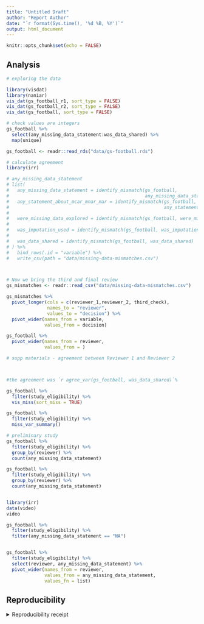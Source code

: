 ```yaml
---
title: "Untitled Draft"
author: "Report Author"
date: "`r format(Sys.time(), '%d %B, %Y')`"
output: html_document
---
```


```r
knitr::opts_chunk$set(echo = FALSE)
```

## Analysis

```r

# exploring the data

library(visdat)
library(naniar)
vis_dat(gs_football_r1, sort_type = FALSE)
vis_dat(gs_football_r2, sort_type = FALSE)
vis_dat(gs_football, sort_type = FALSE)

# check values are integers
gs_football %>% 
  select(any_missing_data_statement:was_data_shared) %>% 
  map(unique)
```

```r
gs_football <- readr::read_rds("data/gs-football.rds")

# calculate agreement
library(irr)

# any_missing_data_statement
# list(
#   any_missing_data_statement = identify_mismatch(gs_football,
#                                                  any_missing_data_statement),
#   any_statement_about_mcar_mnar_mar = identify_mismatch(gs_football,
#                                                         any_statement_about_mcar_mnar_mar),
#   
#   were_missing_data_explored = identify_mismatch(gs_football, were_missing_data_explored),
#   
#   was_imputation_used = identify_mismatch(gs_football, was_imputation_used),
#   
#   was_data_shared = identify_mismatch(gs_football, was_data_shared)
# ) %>%
#   bind_rows(.id = "variable") %>%
#   write_csv(path = "data/missing-data-mismatches.csv")



# Now we bring the third and final review 
gs_mismatches <- readr::read_csv("data/missing-data-mismatches.csv")

gs_mismatches %>% 
  pivot_longer(cols = c(reviewer_1,reviewer_2, third_check),
               names_to = "reviewer",
               values_to = "decision") %>% 
  pivot_wider(names_from = variable,
              values_from = decision)

gs_football %>% 
  pivot_wider(names_from = reviewer,
              values_from = )

# supp materials - agreement between Reviewer 1 and Reviewer 2



#the agreement was `r agree_var(gs_football, was_data_shared)`%

gs_football %>% 
  filter(study_eligibility) %>% 
  vis_miss(sort_miss = TRUE)

gs_football %>% 
  filter(study_eligibility) %>% 
  miss_var_summary()

# preliminary study
gs_football %>% 
  filter(study_eligibility) %>% 
  group_by(reviewer) %>% 
  count(any_missing_data_statement) 

gs_football %>% 
  filter(study_eligibility) %>% 
  group_by(reviewer) %>% 
  count(any_missing_data_statement)


library(irr)
data(video)
video

gs_football %>% 
  filter(study_eligibility) %>% 
  filter(any_missing_data_statement == "NA")


gs_football %>% 
  filter(study_eligibility) %>% 
  select(reviewer, any_missing_data_statement) %>% 
  pivot_wider(names_from = reviewer,
              values_from = any_missing_data_statement,
              values_fn = list) 


```


## Reproducibility

<details><summary>Reproducibility receipt</summary>

```r
## datetime
Sys.time()

## repository
if(requireNamespace('git2r', quietly = TRUE)) {
  git2r::repository()
} else {
  c(
    system2("git", args = c("log", "--name-status", "-1"), stdout = TRUE),
    system2("git", args = c("remote", "-v"), stdout = TRUE)
  )
}

## session info
sessionInfo()
```

</details>
